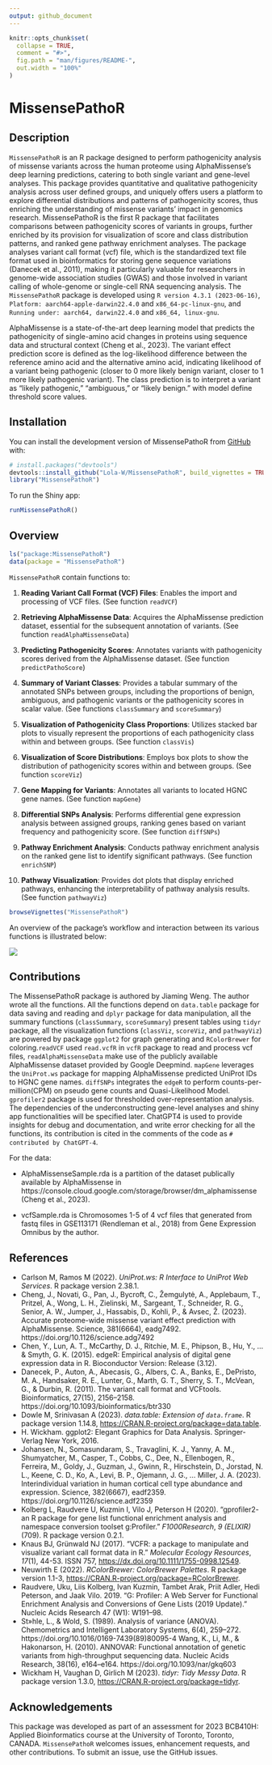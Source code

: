 ```yaml
---
output: github_document
---
```


<!-- README.md is generated from README.Rmd. Please edit that file -->

```r
knitr::opts_chunk$set(
  collapse = TRUE,
  comment = "#>",
  fig.path = "man/figures/README-",
  out.width = "100%"
)
```

# MissensePathoR

<!-- badges: start -->
<!-- badges: end -->

## Description

`MissensePathoR` is an R package designed to perform pathogenicity analysis of missense variants across the human proteome using AlphaMissense's deep learning predictions, catering to both single variant and gene-level analyses. This package provides quantitative and qualitative pathogenicity analysis across user defined groups, and uniquely offers users a platform to explore differential distributions and patterns of pathogenicity scores, thus enriching the understanding of missense variants' impact in genomics research. MissensePathoR is the first R package that facilitates comparisons between pathogenicity scores of variants in groups, further enriched by its provision for visualization of score and class distribution patterns, and ranked gene pathway enrichment analyses. The package analyses variant call format (vcf) file, which is the standardized text file format used in bioinformatics for storing gene sequence variations (Danecek et al., 2011), making it particularly valuable for researchers in genome-wide association studies (GWAS) and those involved in variant calling of whole-genome or single-cell RNA sequencing analysis. The `MissensePathoR` package is developed using `R version 4.3.1 (2023-06-16)`, `Platform: aarch64-apple-darwin22.4.0` and `x86_64-pc-linux-gnu`, and `Running under: aarch64, darwin22.4.0` and `x86_64, linux-gnu`.

AlphaMissense is a state-of-the-art deep learning model that predicts the pathogenicity of single-amino acid changes in proteins using sequence data and structural context (Cheng et al., 2023). The variant effect prediction score is defined as the log-likelihood difference between the reference amino acid and the alternative amino acid, indicating likelihood of a variant being pathogenic (closer to 0 more likely benign variant, closer to 1 more likely pathogenic variant). The class prediction is to interpret a variant as “likely pathogenic,” “ambiguous,” or “likely benign." with model define threshold score values.

## Installation

You can install the development version of MissensePathoR from [GitHub](https://github.com/) with:

``` r
# install.packages("devtools")
devtools::install_github("Lola-W/MissensePathoR", build_vignettes = TRUE)
library("MissensePathoR")
```

To run the Shiny app:
``` r
runMissensePathoR()
```


## Overview
```r
ls("package:MissensePathoR")
data(package = "MissensePathoR")
```

`MissensePathoR` contain functions to:

1. **Reading Variant Call Format (VCF) Files**: Enables the import and processing of VCF files. (See function `readVCF`)

2. **Retrieving AlphaMissense Data**: Acquires the AlphaMissense prediction dataset, essential for the subsequent annotation of variants. (See function `readAlphaMissenseData`)

3. **Predicting Pathogenicity Scores**: Annotates variants with pathogenicity scores derived from the AlphaMissense dataset. (See function `predictPathoScore`)

4. **Summary of Variant Classes**: Provides a tabular summary of the annotated SNPs between groups, including the proportions of benign, ambiguous, and pathogenic variants or the pathogenicity scores in scalar value. (See functions `classSummary` and `scoreSummary`)

5. **Visualization of Pathogenicity Class Proportions**: Utilizes stacked bar plots to visually represent the proportions of each pathogenicity class within and between groups. (See function `classVis`)

6. **Visualization of Score Distributions**: Employs box plots to show the distribution of pathogenicity scores within and between groups. (See function `scoreViz`)

7. **Gene Mapping for Variants**: Annotates all variants to located HGNC gene names. (See function `mapGene`)

8. **Differential SNPs Analysis**: Performs differential gene expression analysis between assigned groups, ranking genes based on variant frequency and pathogenicity score. (See function `diffSNPs`)

9. **Pathway Enrichment Analysis**: Conducts pathway enrichment analysis on the ranked gene list to identify significant pathways. (See function `enrichSNP`)

10. **Pathway Visualization**: Provides dot plots that display enriched pathways, enhancing the interpretability of pathway analysis results. (See function `pathwayViz`)

```R
browseVignettes("MissensePathoR")
```

An overview of the package's workflow and interaction between its various functions is illustrated below:

![](./inst/extdata/Overview_flowchart.png)

## Contributions
The MissensePathoR package is authored by Jiaming Weng. The author wrote all the functions. All the functions depend on `data.table` package for data saving and reading and  `dplyr` package for data manipulation, all the summary functions (`classSummary`, `scoreSummary`) present tables using `tidyr` package, all the visualization functions (`classViz`, `scoreViz`, and `pathwayViz`) are powered by package `ggplot2` for graph generating and `RColorBrewer` for coloring.`readVCF` used `read.vcfR` in `vcfR` package to read and process vcf files, `readAlphaMissenseData` make use of the publicly available AlphaMissense dataset provided by Google Deepmind. `mapGene` leverages the `UniProt.ws` package for mapping AlphaMissense predicted UniProt IDs to HGNC gene names. `diffSNPs` integrates the `edgeR` to perform counts-per-million(CPM) on pseudo gene counts and Quasi-Likelihood Model. `gprofiler2` package is used for thresholded over-representation analysis. The dependencies of the underconstructing gene-level analyses and shiny app functionalities will be specified later. ChatGPT4 is used to provide insights for debug and documentation, and write error checking for all the functions, its contribution is cited in the comments of the code as `# contributed by ChatGPT-4`.

For the data:

- AlphaMissenseSample.rda is a partition of the dataset publically available by AlphaMissense in https://console.cloud.google.com/storage/browser/dm_alphamissense (Cheng et al., 2023).  

- vcfSample.rda is  Chromosomes 1-5 of 4 vcf files that generated from fastq files in GSE113171 (Rendleman et al., 2018) from Gene Expression Omnibus by the author. 

## References
- Carlson M, Ramos M (2022). _UniProt.ws: R Interface to UniProt Web Services_. R package version 2.38.1.
- Cheng, J., Novati, G., Pan, J., Bycroft, C., Žemgulytė, A., Applebaum, T., Pritzel, A., Wong, L. H., Zielinski, M., Sargeant, T., Schneider, R. G., Senior, A. W., Jumper, J., Hassabis, D., Kohli, P., & Avsec, Ž. (2023). Accurate proteome-wide missense variant effect prediction with AlphaMissense. Science, 381(6664), eadg7492. https://doi.org/10.1126/science.adg7492
- Chen, Y., Lun, A. T., McCarthy, D. J., Ritchie, M. E., Phipson, B., Hu, Y., ... & Smyth, G. K. (2015). edgeR: Empirical analysis of digital gene expression data in R. Bioconductor Version: Release (3.12).
- Danecek, P., Auton, A., Abecasis, G., Albers, C. A., Banks, E., DePristo, M. A., Handsaker, R. E., Lunter, G., Marth, G. T., Sherry, S. T., McVean, G., & Durbin, R. (2011). The variant call format and VCFtools. Bioinformatics, 27(15), 2156–2158. https://doi.org/10.1093/bioinformatics/btr330
- Dowle M, Srinivasan A (2023). _data.table: Extension of `data.frame`_. R package version 1.14.8, <https://CRAN.R-project.org/package=data.table>.
- H. Wickham. ggplot2: Elegant Graphics for Data Analysis. Springer-Verlag New York, 2016.
- Johansen, N., Somasundaram, S., Travaglini, K. J., Yanny, A. M., Shumyatcher, M., Casper, T., Cobbs, C., Dee, N., Ellenbogen, R., Ferreira, M., Goldy, J., Guzman, J., Gwinn, R., Hirschstein, D., Jorstad, N. L., Keene, C. D., Ko, A., Levi, B. P., Ojemann, J. G., … Miller, J. A. (2023). Interindividual variation in human cortical cell type abundance and expression. Science, 382(6667), eadf2359. https://doi.org/10.1126/science.adf2359
- Kolberg L, Raudvere U, Kuzmin I, Vilo J, Peterson H (2020). “gprofiler2- an R package for gene list functional enrichment analysis and namespace conversion toolset
  g:Profiler.” _F1000Research_, *9 (ELIXIR)*(709). R package version 0.2.1.
- Knaus BJ, Grünwald NJ (2017). “VCFR: a package to manipulate and visualize variant call format data in R.” _Molecular Ecology Resources_, *17*(1), 44-53.
  ISSN 757, <https://dx.doi.org/10.1111/1755-0998.12549>.
- Neuwirth E (2022). _RColorBrewer: ColorBrewer Palettes_. R package version 1.1-3, <https://CRAN.R-project.org/package=RColorBrewer>.
- Raudvere, Uku, Liis Kolberg, Ivan Kuzmin, Tambet Arak, Priit Adler, Hedi Peterson, and Jaak Vilo. 2019. “G: Profiler: A Web Server for Functional Enrichment Analysis and Conversions of Gene Lists (2019 Update).” Nucleic Acids Research 47 (W1): W191–98.
- St»hle, L., & Wold, S. (1989). Analysis of variance (ANOVA). Chemometrics and Intelligent Laboratory Systems, 6(4), 259–272. https://doi.org/10.1016/0169-7439(89)80095-4
Wang, K., Li, M., & Hakonarson, H. (2010). ANNOVAR: Functional annotation of genetic variants from high-throughput sequencing data. Nucleic Acids Research, 38(16), e164–e164. https://doi.org/10.1093/nar/gkq603
- Wickham H, Vaughan D, Girlich M (2023). _tidyr: Tidy Messy Data_. R package version 1.3.0, <https://CRAN.R-project.org/package=tidyr>.

## Acknowledgements

This package was developed as part of an assessment for 2023 BCB410H: Applied Bioinformatics course at the University of Toronto, Toronto, CANADA. `MissensePathoR` welcomes issues, enhancement requests, and other contributions. To submit an issue, use the GitHub issues.
